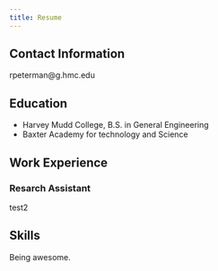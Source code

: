 ```yaml
---
title: Resume
--- 
```


## Contact Information
rpeterman@g.hmc.edu

## Education

- Harvey Mudd College, B.S. in General Engineering
- Baxter Academy for technology and Science

## Work Experience
### Resarch Assistant
test2

## Skills
Being awesome.